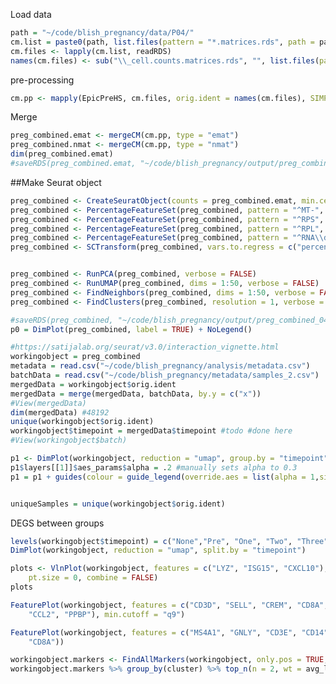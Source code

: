 Load data

```r
path = "~/code/blish_pregnancy/data/P04/"
cm.list = paste0(path, list.files(pattern = "*.matrices.rds", path = path))
cm.files <- lapply(cm.list, readRDS)
names(cm.files) <- sub("\\_cell.counts.matrices.rds", "", list.files(pattern = "*.matrices.rds", path = path))
```

pre-processing

```r
cm.pp <- mapply(EpicPreHS, cm.files, orig.ident = names(cm.files), SIMPLIFY = F)
```

Merge
```r
preg_combined.emat <- mergeCM(cm.pp, type = "emat")
preg_combined.nmat <- mergeCM(cm.pp, type = "nmat")
dim(preg_combined.emat)
#saveRDS(preg_combined.emat, "~/code/blish_pregnancy/output/preg_combined.emat.rds")
```


##Make Seurat object
```r
preg_combined <- CreateSeuratObject(counts = preg_combined.emat, min.cells = 10, names.field = 1, names.delim = "\\.")
preg_combined <- PercentageFeatureSet(preg_combined, pattern = "^MT-", col.name = "percent.mt")
preg_combined <- PercentageFeatureSet(preg_combined, pattern = "^RPS", col.name = "percent.rps")
preg_combined <- PercentageFeatureSet(preg_combined, pattern = "^RPL", col.name = "percent.rpl")
preg_combined <- PercentageFeatureSet(preg_combined, pattern = "^RNA\\d8S5", col.name = "percent.rrna")
preg_combined <- SCTransform(preg_combined, vars.to.regress = c("percent.mt", "percent.rps", "percent.rpl", "percent.rrna", "nCount_RNA", "nFeature_RNA"), verbose = FALSE, return.only.var.genes = TRUE)


preg_combined <- RunPCA(preg_combined, verbose = FALSE)
preg_combined <- RunUMAP(preg_combined, dims = 1:50, verbose = FALSE)
preg_combined <- FindNeighbors(preg_combined, dims = 1:50, verbose = FALSE)
preg_combined <- FindClusters(preg_combined, resolution = 1, verbose = FALSE)

#saveRDS(preg_combined, "~/code/blish_pregnancy/output/preg_combined_04.rds")
p0 = DimPlot(preg_combined, label = TRUE) + NoLegend()

```




```r
#https://satijalab.org/seurat/v3.0/interaction_vignette.html
workingobject = preg_combined
metadata = read.csv("~/code/blish_pregnancy/analysis/metadata.csv")
batchData = read.csv("~/code/blish_pregnancy/metadata/samples_2.csv")
mergedData = workingobject$orig.ident
mergedData = merge(mergedData, batchData, by.y = c("x"))
#View(mergedData)
dim(mergedData) #48192
unique(workingobject$orig.ident)
workingobject$timepoint = mergedData$timepoint #todo #done here
#View(workingobject$batch)

p1 <- DimPlot(workingobject, reduction = "umap", group.by = "timepoint")
p1$layers[[1]]$aes_params$alpha = .2 #manually sets alpha to 0.3
p1 = p1 + guides(colour = guide_legend(override.aes = list(alpha = 1,size=4))) # forces the legend to be alpha = 1


uniqueSamples = unique(workingobject$orig.ident)


```


DEGS between groups
```r
levels(workingobject$timepoint) = c("None","Pre", "One", "Two", "Three", "Post" )
DimPlot(workingobject, reduction = "umap", split.by = "timepoint")

```
```r
plots <- VlnPlot(workingobject, features = c("LYZ", "ISG15", "CXCL10"), split.by = "timepoint", group.by = "seurat_clusters", 
    pt.size = 0, combine = FALSE)
plots


```

```r
FeaturePlot(workingobject, features = c("CD3D", "SELL", "CREM", "CD8A", "GNLY", "CD79A", "FCGR3A", 
    "CCL2", "PPBP"), min.cutoff = "q9")

```



```r
FeaturePlot(workingobject, features = c("MS4A1", "GNLY", "CD3E", "CD14", "FCER1A", "FCGR3A", "LYZ", "PPBP", 
    "CD8A"))

```





```r
workingobject.markers <- FindAllMarkers(workingobject, only.pos = TRUE, min.pct = 0.25, logfc.threshold = 0.25)
workingobject.markers %>% group_by(cluster) %>% top_n(n = 2, wt = avg_logFC)


```